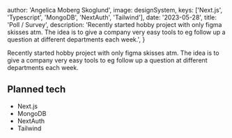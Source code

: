 
  author: 'Angelica Moberg Skoglund',
  image: designSystem,
  keys: ['Next.js', 'Typescript', 'MongoDB', 'NextAuth', 'Tailwind'],
  date: '2023-05-28',
  title: 'Poll / Survey',
  description:
    'Recently started hobby project with only figma skisses atm. The idea is to give a company very easy tools to eg follow up a question at different departments each week.',
}


Recently started hobby project with only figma skisses atm. The idea is to give a company very easy tools to eg follow up a question at different departments each week.

## Planned tech

- Next.js
- MongoDB
- NextAuth
- Tailwind

##

<Image src={designSystem} alt="" />
<Image src={designSystem3} alt="" />

<Image src={designSystem2} alt="" />
